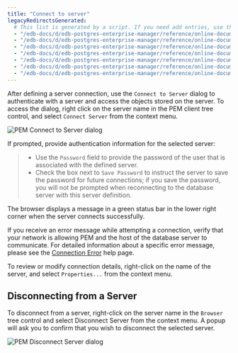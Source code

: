 ```yaml
---
title: "Connect to server"
legacyRedirectsGenerated:
  # This list is generated by a script. If you need add entries, use the `legacyRedirects` key.
  - "/edb-docs/d/edb-postgres-enterprise-manager/reference/online-documentation/7.12/pem_connect_to_server.html"
  - "/edb-docs/d/edb-postgres-enterprise-manager/reference/online-documentation/7.14/pem_connect_to_server.html"
  - "/edb-docs/d/edb-postgres-enterprise-manager/reference/online-documentation/7.15/pem_connect_to_server.html"
  - "/edb-docs/d/edb-postgres-enterprise-manager/reference/online-documentation/7.16/pem_connect_to_server.html"
  - "/edb-docs/d/edb-postgres-enterprise-manager/reference/online-documentation/7.6/pem_connect_to_server.html"
  - "/edb-docs/d/edb-postgres-enterprise-manager/reference/online-documentation/7.7/pem_connect_to_server.html"
  - "/edb-docs/d/edb-postgres-enterprise-manager/reference/online-documentation/7.8/pem_connect_to_server.html"
---
```


<div id="pem_connect_to_server" class="registered_link"></div>

After defining a server connection, use the `Connect to Server` dialog to authenticate with a server and access the objects stored on the server. To access the dialog, right click on the server name in the PEM client tree control, and select `Connect Server` from the context menu.

![PEM Connect to Server dialog](../images/connect_to_server.png)

If prompted, provide authentication information for the selected server:

> -   Use the `Password` field to provide the password of the user that is associated with the defined server.
> -   Check the box next to `Save Password` to instruct the server to save the password for future connections; if you save the password, you will not be prompted when reconnecting to the database server with this server definition.

The browser displays a message in a green status bar in the lower right corner when the server connects successfully.

If you receive an error message while attempting a connection, verify that your network is allowing PEM and the host of the database server to communicate. For detailed information about a specific error message, please see the [Connection Error](11_connect_error/#connect_error) help page.

To review or modify connection details, right-click on the name of the server, and select `Properties...` from the context menu.

## Disconnecting from a Server

To disconnect from a server, right-click on the server name in the `Browser` tree control and select Disconnect Server from the context menu. A popup will ask you to confirm that you wish to disconnect the selected server.

![PEM Disconnect Server dialog](../images/disconnect_server.png)

